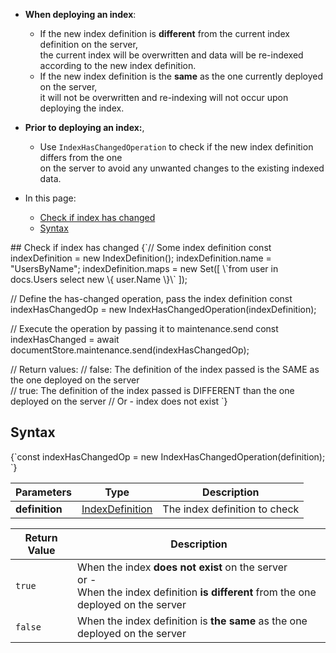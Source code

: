 
<Admonition type="note" title="">

* **When deploying an index**:  
  * If the new index definition is **different** from the current index definition on the server,  
    the current index will be overwritten and data will be re-indexed according to the new index definition.
  * If the new index definition is the **same** as the one currently deployed on the server,  
    it will not be overwritten and re-indexing will not occur upon deploying the index.

* **Prior to deploying an index:**,  
  * Use `IndexHasChangedOperation` to check if the new index definition differs from the one  
    on the server to avoid any unwanted changes to the existing indexed data.  

* In this page:
    * [Check if index has changed](../../../../client-api/operations/maintenance/indexes/index-has-changed.mdx#check-if-index-has-changed)
    * [Syntax](../../../../client-api/operations/maintenance/indexes/index-has-changed.mdx#syntax)

</Admonition>
## Check if index has changed

<TabItem value="index_has_changed" label="index_has_changed">
<CodeBlock language="js">
{`// Some index definition
const indexDefinition = new IndexDefinition();
indexDefinition.name = "UsersByName";
indexDefinition.maps = new Set([ \`from user in docs.Users select new \{ user.Name \}\` ]);

// Define the has-changed operation, pass the index definition
const indexHasChangedOp = new IndexHasChangedOperation(indexDefinition);

// Execute the operation by passing it to maintenance.send
const indexHasChanged = await documentStore.maintenance.send(indexHasChangedOp);

// Return values:
// false: The definition of the index passed is the SAME as the one deployed on the server  
// true:  The definition of the index passed is DIFFERENT than the one deployed on the server
//        Or - index does not exist
`}
</CodeBlock>
</TabItem>



## Syntax

<TabItem value="syntax" label="syntax">
<CodeBlock language="js">
{`const indexHasChangedOp = new IndexHasChangedOperation(definition);
`}
</CodeBlock>
</TabItem>

| Parameters | Type | Description |
| - | - | - |
| **definition** | [IndexDefinition](../../../../client-api/operations/maintenance/indexes/put-indexes.mdx#indexdefinition) | The index definition to check |

| Return Value | Description |
| - | - |
| `true` | When the index **does not exist** on the server<br/>or -<br/>When the index definition **is different** from the one deployed on the server  |
| `false` | When the index definition is **the same** as the one deployed on the server |




